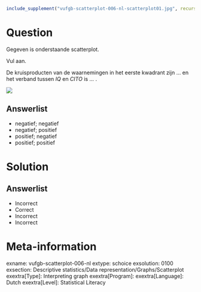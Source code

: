 ```r
include_supplement("vufgb-scatterplot-006-nl-scatterplot01.jpg", recursive = TRUE)
```

Question
========

Gegeven is onderstaande scatterplot. 

Vul aan.

De kruisproducten van de waarnemingen in het eerste kwadrant zijn ... en het verband tussen *IQ* en *CITO* is ... .

![](vufgb-scatterplot-006-nl-scatterplot01.jpg)
  
Answerlist
----------
* negatief; negatief
* negatief; positief
* positief; negatief
* positief; positief

Solution
========

Answerlist
----------
* Incorrect
* Correct
* Incorrect
* Incorrect

Meta-information
================
exname: vufgb-scatterplot-006-nl
extype: schoice
exsolution: 0100
exsection: Descriptive statistics/Data representation/Graphs/Scatterplot
exextra[Type]: Interpreting graph
exextra[Program]: 
exextra[Language]: Dutch
exextra[Level]: Statistical Literacy

